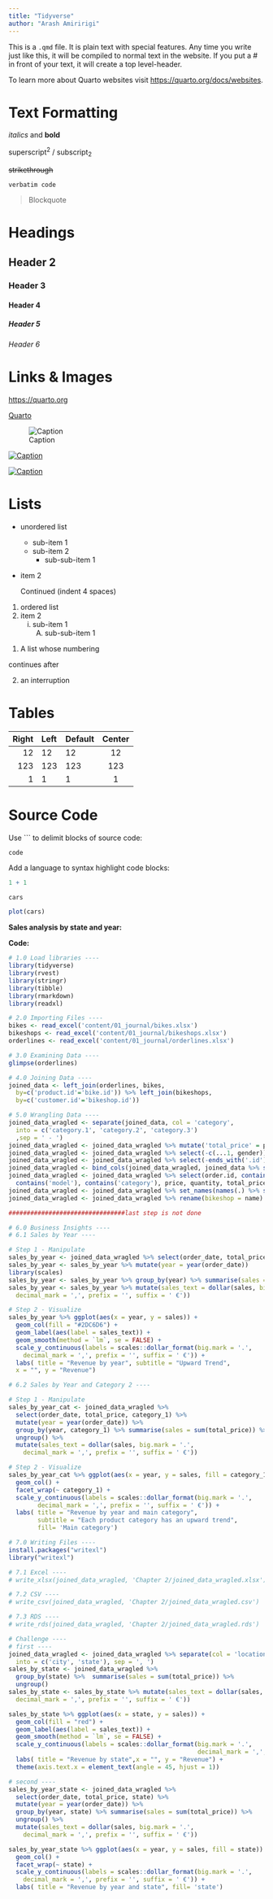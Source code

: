 ```yaml
---
title: "Tidyverse"
author: "Arash Amiririgi"
---
```



This is a `.qmd` file. It is plain text with special features. Any time you write just like this, it will be compiled to normal text in the website. If you put a \# in front of your text, it will create a top level-header.

To learn more about Quarto websites visit <https://quarto.org/docs/websites>.

# Text Formatting

*italics* and **bold**

superscript^2^ / subscript~2~

~~strikethrough~~

`verbatim code`

> Blockquote

# Headings

## Header 2
### Header 3
#### Header 4
##### Header 5
###### Header 6

# Links & Images

<https://quarto.org>

[Quarto](https://quarto.org)

![Caption](../../assets/img/elephant.png)    

[![Caption](../../assets/img/elephant.png)](https://quarto.org)

[![Caption](../../assets/img/elephant.png)](https://quarto.org "An elephant")


# Lists

* unordered list
    + sub-item 1
    + sub-item 2
        - sub-sub-item 1
        
*   item 2

    Continued (indent 4 spaces)
    
    
1. ordered list
2. item 2
    i) sub-item 1
         A.  sub-sub-item 1
         
(@)  A list whose numbering

continues after

(@)  an interruption

# Tables

| Right | Left | Default | Center |
|------:|:-----|---------|:------:|
|   12  |  12  |    12   |    12  |
|  123  |  123 |   123   |   123  |
|    1  |    1 |     1   |     1  |

# Source Code

Use ``` to delimit blocks of source code:

```
code
```

Add a language to syntax highlight code blocks:

```r
1 + 1
```

```r
cars
```

```r
plot(cars)
```


**Sales analysis by state and year:**


**Code:**

```r
# 1.0 Load libraries ----
library(tidyverse)
library(rvest)
library(stringr)
library(tibble)
library(rmarkdown)
library(readxl)

# 2.0 Importing Files ----
bikes <- read_excel('content/01_journal/bikes.xlsx')
bikeshops <- read_excel('content/01_journal/bikeshops.xlsx')
orderlines <- read_excel('content/01_journal/orderlines.xlsx')

# 3.0 Examining Data ----
glimpse(orderlines)

# 4.0 Joining Data ----
joined_data <- left_join(orderlines, bikes,
  by=c('product.id'='bike.id')) %>% left_join(bikeshops,
  by=c('customer.id'='bikeshop.id'))

# 5.0 Wrangling Data ----
joined_data_wragled <- separate(joined_data, col = 'category',
  into = c('category.1', 'category.2', 'category.3')
  ,sep = ' - ')
joined_data_wragled <- joined_data_wragled %>% mutate('total_price' = price * quantity)
joined_data_wragled <- joined_data_wragled %>% select(-c(...1, gender))
joined_data_wragled <- joined_data_wragled %>% select(-ends_with('.id'))
joined_data_wragled <- bind_cols(joined_data_wragled, joined_data %>% select(order.id))
joined_data_wragled <- joined_data_wragled %>% select(order.id, contains('order'),
  contains('model'), contains('category'), price, quantity, total_price, everything())
joined_data_wragled <- joined_data_wragled %>% set_names(names(.) %>% str_replace_all('\\.', '_'))
joined_data_wragled <- joined_data_wragled %>% rename(bikeshop = name)

################################last step is not done

# 6.0 Business Insights ----
# 6.1 Sales by Year ----

# Step 1 - Manipulate
sales_by_year <- joined_data_wragled %>% select(order_date, total_price)
sales_by_year <- sales_by_year %>% mutate(year = year(order_date))
library(scales)
sales_by_year <- sales_by_year %>% group_by(year) %>% summarise(sales = sum(total_price))
sales_by_year <- sales_by_year %>% mutate(sales_text = dollar(sales, big.mark = '.',
  decimal_mark = ',', prefix = '', suffix = ' €'))

# Step 2 - Visualize
sales_by_year %>% ggplot(aes(x = year, y = sales)) + 
  geom_col(fill = "#2DC6D6") +
  geom_label(aes(label = sales_text)) + 
  geom_smooth(method = `lm`, se = FALSE) +
  scale_y_continuous(labels = scales::dollar_format(big.mark = '.',
    decimal_mark = ',', prefix = '', suffix = ' €')) +
  labs( title = "Revenue by year", subtitle = "Upward Trend",
  x = "", y = "Revenue")

# 6.2 Sales by Year and Category 2 ----

# Step 1 - Manipulate
sales_by_year_cat <- joined_data_wragled %>%
  select(order_date, total_price, category_1) %>%
  mutate(year = year(order_date)) %>%
  group_by(year, category_1) %>% summarise(sales = sum(total_price)) %>%
  ungroup() %>%
  mutate(sales_text = dollar(sales, big.mark = '.',
    decimal_mark = ',', prefix = '', suffix = ' €'))

# Step 2 - Visualize
sales_by_year_cat %>% ggplot(aes(x = year, y = sales, fill = category_1)) + 
  geom_col() +
  facet_wrap(~ category_1) +
  scale_y_continuous(labels = scales::dollar_format(big.mark = '.',
        decimal_mark = ',', prefix = '', suffix = ' €')) +
  labs( title = "Revenue by year and main category",
        subtitle = "Each product category has an upward trend",
        fill= 'Main category')

# 7.0 Writing Files ----
install.packages("writexl")
library("writexl")

# 7.1 Excel ----
# write_xlsx(joined_data_wragled, 'Chapter 2/joined_data_wragled.xlsx')

# 7.2 CSV ----
# write_csv(joined_data_wragled, 'Chapter 2/joined_data_wragled.csv')

# 7.3 RDS ----
# write_rds(joined_data_wragled, 'Chapter 2/joined_data_wragled.rds')

# Challenge ----
# first ----
joined_data_wragled <- joined_data_wragled %>% separate(col = 'location',
  into = c('city', 'state'), sep = ', ')
sales_by_state <- joined_data_wragled %>%
  group_by(state) %>%  summarise(sales = sum(total_price)) %>%
  ungroup()
sales_by_state <- sales_by_state %>% mutate(sales_text = dollar(sales, big.mark = '.',
  decimal_mark = ',', prefix = '', suffix = ' €'))

sales_by_state %>% ggplot(aes(x = state, y = sales)) + 
  geom_col(fill = "red") +
  geom_label(aes(label = sales_text)) + 
  geom_smooth(method = `lm`, se = FALSE) +
  scale_y_continuous(labels = scales::dollar_format(big.mark = '.',
                                                    decimal_mark = ',', prefix = '', suffix = ' €')) +
  labs( title = "Revenue by state",x = "", y = "Revenue") +
  theme(axis.text.x = element_text(angle = 45, hjust = 1))

# second ----
sales_by_year_state <- joined_data_wragled %>%
  select(order_date, total_price, state) %>%
  mutate(year = year(order_date)) %>%
  group_by(year, state) %>% summarise(sales = sum(total_price)) %>%
  ungroup() %>%
  mutate(sales_text = dollar(sales, big.mark = '.',
    decimal_mark = ',', prefix = '', suffix = ' €'))

sales_by_year_state %>% ggplot(aes(x = year, y = sales, fill = state)) + 
  geom_col() +
  facet_wrap(~ state) +
  scale_y_continuous(labels = scales::dollar_format(big.mark = '.',
    decimal_mark = ',', prefix = '', suffix = ' €')) +
  labs( title = "Revenue by year and state", fill= 'state')
```



